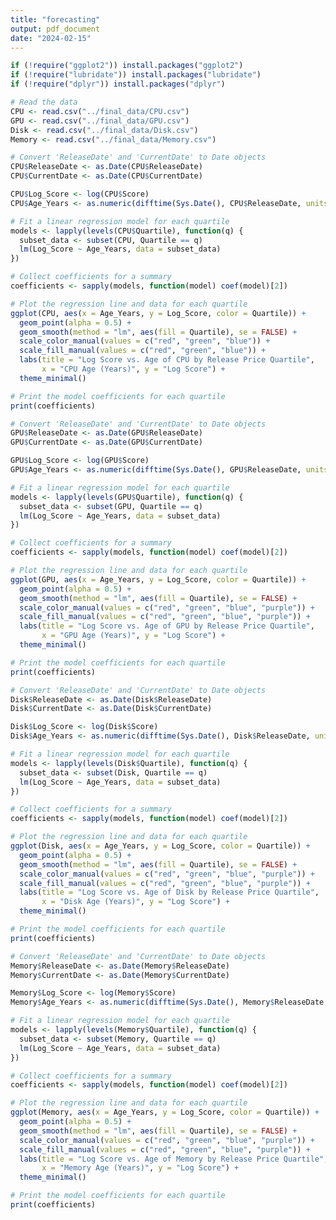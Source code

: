```yaml
---
title: "forecasting"
output: pdf_document
date: "2024-02-15"
---
```


```r
if (!require("ggplot2")) install.packages("ggplot2")
if (!require("lubridate")) install.packages("lubridate")
if (!require("dplyr")) install.packages("dplyr")
```

```r
# Read the data
CPU <- read.csv("../final_data/CPU.csv")
GPU <- read.csv("../final_data/GPU.csv")
Disk <- read.csv("../final_data/Disk.csv")
Memory <- read.csv("../final_data/Memory.csv")
```

```r
# Convert 'ReleaseDate' and 'CurrentDate' to Date objects
CPU$ReleaseDate <- as.Date(CPU$ReleaseDate)
CPU$CurrentDate <- as.Date(CPU$CurrentDate)

CPU$Log_Score <- log(CPU$Score)
CPU$Age_Years <- as.numeric(difftime(Sys.Date(), CPU$ReleaseDate, units = "days") / 365.25)

# Fit a linear regression model for each quartile
models <- lapply(levels(CPU$Quartile), function(q) {
  subset_data <- subset(CPU, Quartile == q)
  lm(Log_Score ~ Age_Years, data = subset_data)
})

# Collect coefficients for a summary
coefficients <- sapply(models, function(model) coef(model)[2])

# Plot the regression line and data for each quartile
ggplot(CPU, aes(x = Age_Years, y = Log_Score, color = Quartile)) +
  geom_point(alpha = 0.5) +
  geom_smooth(method = "lm", aes(fill = Quartile), se = FALSE) +
  scale_color_manual(values = c("red", "green", "blue")) +
  scale_fill_manual(values = c("red", "green", "blue")) +
  labs(title = "Log Score vs. Age of CPU by Release Price Quartile",
       x = "CPU Age (Years)", y = "Log Score") +
  theme_minimal()

# Print the model coefficients for each quartile
print(coefficients)
```

```r
# Convert 'ReleaseDate' and 'CurrentDate' to Date objects
GPU$ReleaseDate <- as.Date(GPU$ReleaseDate)
GPU$CurrentDate <- as.Date(GPU$CurrentDate)

GPU$Log_Score <- log(GPU$Score)
GPU$Age_Years <- as.numeric(difftime(Sys.Date(), GPU$ReleaseDate, units = "days") / 365.25)

# Fit a linear regression model for each quartile
models <- lapply(levels(GPU$Quartile), function(q) {
  subset_data <- subset(GPU, Quartile == q)
  lm(Log_Score ~ Age_Years, data = subset_data)
})

# Collect coefficients for a summary
coefficients <- sapply(models, function(model) coef(model)[2])

# Plot the regression line and data for each quartile
ggplot(GPU, aes(x = Age_Years, y = Log_Score, color = Quartile)) +
  geom_point(alpha = 0.5) +
  geom_smooth(method = "lm", aes(fill = Quartile), se = FALSE) +
  scale_color_manual(values = c("red", "green", "blue", "purple")) +
  scale_fill_manual(values = c("red", "green", "blue", "purple")) +
  labs(title = "Log Score vs. Age of GPU by Release Price Quartile",
       x = "GPU Age (Years)", y = "Log Score") +
  theme_minimal()

# Print the model coefficients for each quartile
print(coefficients)
```

```r
# Convert 'ReleaseDate' and 'CurrentDate' to Date objects
Disk$ReleaseDate <- as.Date(Disk$ReleaseDate)
Disk$CurrentDate <- as.Date(Disk$CurrentDate)

Disk$Log_Score <- log(Disk$Score)
Disk$Age_Years <- as.numeric(difftime(Sys.Date(), Disk$ReleaseDate, units = "days") / 365.25)

# Fit a linear regression model for each quartile
models <- lapply(levels(Disk$Quartile), function(q) {
  subset_data <- subset(Disk, Quartile == q)
  lm(Log_Score ~ Age_Years, data = subset_data)
})

# Collect coefficients for a summary
coefficients <- sapply(models, function(model) coef(model)[2])

# Plot the regression line and data for each quartile
ggplot(Disk, aes(x = Age_Years, y = Log_Score, color = Quartile)) +
  geom_point(alpha = 0.5) +
  geom_smooth(method = "lm", aes(fill = Quartile), se = FALSE) +
  scale_color_manual(values = c("red", "green", "blue", "purple")) +
  scale_fill_manual(values = c("red", "green", "blue", "purple")) +
  labs(title = "Log Score vs. Age of Disk by Release Price Quartile",
       x = "Disk Age (Years)", y = "Log Score") +
  theme_minimal()

# Print the model coefficients for each quartile
print(coefficients)
```

```r
# Convert 'ReleaseDate' and 'CurrentDate' to Date objects
Memory$ReleaseDate <- as.Date(Memory$ReleaseDate)
Memory$CurrentDate <- as.Date(Memory$CurrentDate)

Memory$Log_Score <- log(Memory$Score)
Memory$Age_Years <- as.numeric(difftime(Sys.Date(), Memory$ReleaseDate, units = "days") / 365.25)

# Fit a linear regression model for each quartile
models <- lapply(levels(Memory$Quartile), function(q) {
  subset_data <- subset(Memory, Quartile == q)
  lm(Log_Score ~ Age_Years, data = subset_data)
})

# Collect coefficients for a summary
coefficients <- sapply(models, function(model) coef(model)[2])

# Plot the regression line and data for each quartile
ggplot(Memory, aes(x = Age_Years, y = Log_Score, color = Quartile)) +
  geom_point(alpha = 0.5) +
  geom_smooth(method = "lm", aes(fill = Quartile), se = FALSE) +
  scale_color_manual(values = c("red", "green", "blue", "purple")) +
  scale_fill_manual(values = c("red", "green", "blue", "purple")) +
  labs(title = "Log Score vs. Age of Memory by Release Price Quartile",
       x = "Memory Age (Years)", y = "Log Score") +
  theme_minimal()

# Print the model coefficients for each quartile
print(coefficients)
```